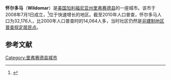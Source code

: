{{Infobox Settlement
| name = 怀尔多马<br/>Wildomar
| image_skyline = 
| imagesize = 
| image_caption = 
| image_flag = 
| image_shield = 
| image_map = Riverside County California Incorporated and Unincorporated areas Wildomar Highlighted.svg
| pushpin_map = 
| pushpin_map_caption = 
| pushpin_label_position = 
| subdivision_type = 国家
| subdivision_name = {{USA}}
| subdivision_type1 = [[美国行政区划|州]]
| subdivision_name1 = [[加利福尼亚州|加利福尼亚州]]
| subdivision_type2 = [[加利福尼亚州各县列表|县]]
| subdivision_name2 = [[里弗赛德县|里弗赛德县]]
| elevation_m = 387
| elevation_footnotes  =  <ref name=GNIS>{{Cite GNIS|1661691|Wildomar|accessdate=April 8, 2015}}</ref>
| area_total_km2 = 61.351
| area_total_sq_mi  = 23.688<ref>{{Cite US Gazetteer|2010|places|CA}}</ref>
| population_as_of = 2010年<ref name=quif>{{Cite web|url=http://quickfacts.census.gov/qfd/states/06/0685446.html|title=Wildomar (city) QuickFacts|publisher=[[United_States_Census_Bureau|United States Census Bureau]]|accessdate=March 20, 2015|deadurl=yes|archiveurl=https://web.archive.org/web/20150329005133/http://quickfacts.census.gov/qfd/states/06/0685446.html|archivedate=2015年3月29日}}</ref>
| population_total = 32176
| population_density_km2 = auto
| timezone = [[太平洋標準時間|PST]]
| utc_offset = -8
| timezone_DST = [[PDT|PDT]]
| utc_offset_DST = -7
| latd = 33
| latm = 35
| lats = 56
| latNS = N
| longd = 117
| longm = 16
| longs = 48
| longEW = W
| website =  
}}
'''怀尔多马'''（'''Wildomar'''）是[[美国|美国]][[加利福尼亚州|加利福尼亚州]][[里弗赛德县|里弗赛德县]]的一座城市。该市于2008年7月1日成立，<ref name=calafco>{{Cite web
 |url         = http://www.calafco.org/docs/Cities_by_incorp_date.doc
 |title       = California Cities by Incorporation Date
 |format      = Word
 |publisher   = California Association of [[Local_Agency_Formation_Commission|Local Agency Formation Commission]]s
 |accessdate  = August 25, 2014
 |deadurl     = yes
 |archiveurl  = https://web.archive.org/web/20131017052413/http://www.calafco.org/docs/Cities_by_incorp_date.doc
 |archivedate = 2013年10月17日
}}</ref>位于快速增长的地区。截至2010年人口普查，怀尔多马人口为32,176人，比2000年人口普查时的14,064人多，当时社区仍然是[[非建制地区|非建制地区]][[普查规定居民点|普查规定居民点]]。

== 参考文献 ==
{{Reflist}}

{{河濱縣 (加利福尼亞州)}}
{{California-stub}}

[[Category:里弗赛德县城市|Category:里弗赛德县城市]]